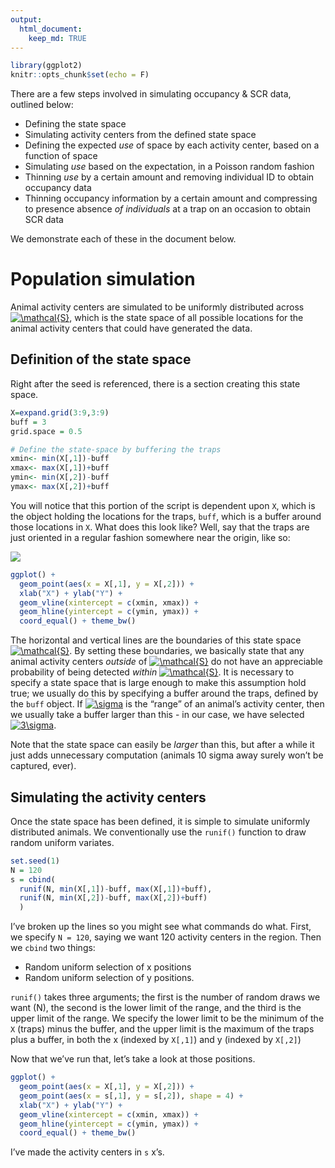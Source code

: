 ```yaml
---
output: 
  html_document:
    keep_md: TRUE
---
```


```r
library(ggplot2)
knitr::opts_chunk$set(echo = F)
```

There are a few steps involved in simulating occupancy & SCR data, outlined below:

* Defining the state space
* Simulating activity centers from the defined state space
* Defining the expected *use* of space by each activity center, based on a function of space
* Simulating *use* based on the expectation, in a Poisson random fashion
* Thinning *use* by a certain amount and removing individual ID to obtain occupancy data
* Thinning occupancy information by a certain amount and compressing to presence absence *of individuals* at a trap on an occasion to obtain SCR data

We demonstrate each of these in the document below.

# Population simulation

Animal activity centers are simulated to be uniformly distributed across <a href="https://www.codecogs.com/eqnedit.php?latex=\mathcal{S}" target="_blank"><img src="https://latex.codecogs.com/gif.latex?\mathcal{S}" title="\mathcal{S}" /></a>, which is the state space of all possible locations for the animal activity centers that could have generated the data. 


## Definition of the state space 

Right after the seed is referenced, there is a section creating this state space. 

```r
X=expand.grid(3:9,3:9)
buff = 3
grid.space = 0.5
```

```r
# Define the state-space by buffering the traps
xmin<- min(X[,1])-buff
xmax<- max(X[,1])+buff
ymin<- min(X[,2])-buff
ymax<- max(X[,2])+buff
```

You will notice that this portion of the script is dependent upon `X`, which is the object holding the locations for the traps, `buff`, which is a buffer around those locations in `X`. What does this look like? Well, say that the traps are just oriented in a regular fashion somewhere near the origin, like so:

![](https://github.com/awong234/CT_sim/blob/master/rmd/simDemo_files/figure-html/unnamed-chunk-3-1.png)

```r

ggplot() + 
  geom_point(aes(x = X[,1], y = X[,2])) + 
  xlab("X") + ylab("Y") + 
  geom_vline(xintercept = c(xmin, xmax)) + 
  geom_hline(yintercept = c(ymin, ymax)) + 
  coord_equal() + theme_bw()

```

The horizontal and vertical lines are the boundaries of this state space 
<a href="https://www.codecogs.com/eqnedit.php?latex=\mathcal{S}" target="_blank"><img src="https://latex.codecogs.com/gif.latex?\mathcal{S}" title="\mathcal{S}" /></a>. 
By setting these boundaries, we basically state that any animal activity centers *outside* of 
<a href="https://www.codecogs.com/eqnedit.php?latex=\mathcal{S}" target="_blank"><img src="https://latex.codecogs.com/gif.latex?\mathcal{S}" title="\mathcal{S}" /></a> 
do not have an appreciable probability of being detected *within* 
<a href="https://www.codecogs.com/eqnedit.php?latex=\mathcal{S}" target="_blank"><img src="https://latex.codecogs.com/gif.latex?\mathcal{S}" title="\mathcal{S}" /></a>. 
It is necessary to specify a state space that is large enough to make this assumption hold true; we usually do this by specifying a buffer around the traps, defined by the `buff` object. If 
<a href="https://www.codecogs.com/eqnedit.php?latex=\sigma" target="_blank"><img src="https://latex.codecogs.com/gif.latex?\sigma" title="\sigma" /></a> 
is the "range" of an animal's activity center, then we usually take a buffer larger than this - in our case, we have selected 
<a href="https://www.codecogs.com/eqnedit.php?latex=3\sigma" target="_blank"><img src="https://latex.codecogs.com/gif.latex?3\sigma" title="3\sigma" /></a>. 

Note that the state space can easily be *larger* than this, but after a while it just adds unnecessary computation (animals 10 sigma away surely won't be captured, ever). 

## Simulating the activity centers

Once the state space has been defined, it is simple to simulate uniformly distributed animals. We conventionally use the `runif()` function to draw random uniform variates.

```r
set.seed(1)
N = 120
s = cbind(
  runif(N, min(X[,1])-buff, max(X[,1])+buff), 
  runif(N, min(X[,2])-buff, max(X[,2])+buff)
  )
```

I've broken up the lines so you might see what commands do what. First, we specify `N = 120`, saying we want 120 activity centers in the region. Then we `cbind` two things: 

* Random uniform selection of x positions
* Random uniform selection of y positions. 

`runif()` takes three arguments; the first is the number of random draws we want (N), the second is the lower limit of the range, and the third is the upper limit of the range. We specify the lower limit to be the minimum of the `X` (traps) minus the buffer, and the upper limit is the maximum of the traps plus a buffer, in both the x (indexed by `X[,1]`) and y (indexed by `X[,2]`)

Now that we've run that, let's take a look at those positions.

```r
ggplot() + 
  geom_point(aes(x = X[,1], y = X[,2])) + 
  geom_point(aes(x = s[,1], y = s[,2]), shape = 4) + 
  xlab("X") + ylab("Y") + 
  geom_vline(xintercept = c(xmin, xmax)) + 
  geom_hline(yintercept = c(ymin, ymax)) + 
  coord_equal() + theme_bw()
```

I've made the activity centers in `s` x's.